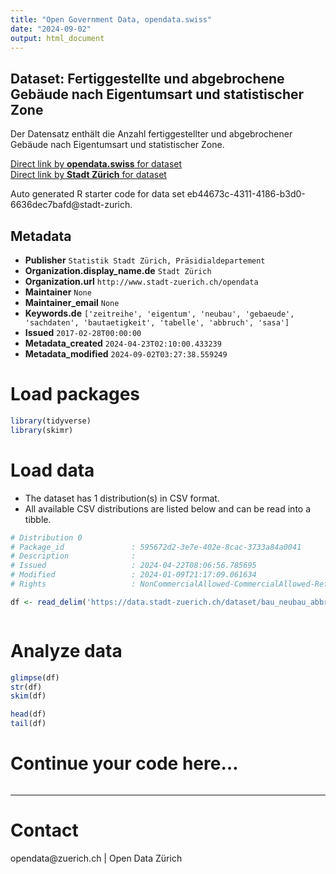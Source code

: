 ```yaml
---
title: "Open Government Data, opendata.swiss"
date: "2024-09-02"
output: html_document
---
```


## Dataset: Fertiggestellte und abgebrochene Gebäude nach Eigentumsart und statistischer Zone

Der Datensatz enthält die Anzahl fertiggestellter und abgebrochener Gebäude nach Eigentumsart und statistischer Zone.

[Direct link by **opendata.swiss** for dataset](https://opendata.swiss/de/dataset/fertiggestellte-und-abgebrochene-gebaude-nach-eigentumsart-und-statistischer-zone)<br>
[Direct link by **Stadt Zürich** for dataset](https://data.stadt-zuerich.ch/dataset/bau_neubau_abbruch_ea_statzone_jahr)

Auto generated R starter code for data set eb44673c-4311-4186-b3d0-6636dec7bafd@stadt-zurich.

## Metadata

- **Publisher** `Statistik Stadt Zürich, Präsidialdepartement`
- **Organization.display_name.de** `Stadt Zürich`
- **Organization.url** `http://www.stadt-zuerich.ch/opendata`
- **Maintainer** `None`
- **Maintainer_email** `None`
- **Keywords.de** `['zeitreihe', 'eigentum', 'neubau', 'gebaeude', 'sachdaten', 'bautaetigkeit', 'tabelle', 'abbruch', 'sasa']`
- **Issued** `2017-02-28T00:00:00`
- **Metadata_created** `2024-04-23T02:10:00.433239`
- **Metadata_modified** `2024-09-02T03:27:38.559249`


# Load packages

```r

library(tidyverse)
library(skimr)

```

# Load data

-   The dataset has 1 distribution(s) in CSV format.
-   All available CSV distributions are listed below and can be read into a tibble.

```r

# Distribution 0
# Package_id               : 595672d2-3e7e-402e-8cac-3733a84a0041
# Description              : 
# Issued                   : 2024-04-22T08:06:56.785695
# Modified                 : 2024-01-09T21:17:09.061634
# Rights                   : NonCommercialAllowed-CommercialAllowed-ReferenceNotRequired

df <- read_delim('https://data.stadt-zuerich.ch/dataset/bau_neubau_abbruch_ea_statzone_jahr/download/BAU502OD5025.csv')



```

# Analyze data

```r

glimpse(df)
str(df)
skim(df)

head(df)
tail(df)

```

# Continue your code here...

```r

```

------------------------------------------------------------------------

# Contact

opendata@zuerich.ch | Open Data Zürich
